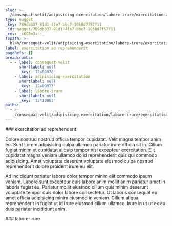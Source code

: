 ```yaml
---
slug: >-
  /consequat-velit/adipisicing-exercitation/labore-irure/exercitation-ad-reprehenderit
type: nugget
_key: 789db337-81d1-4fe7-bbc7-1050d7f57f11
_id: nugget/789db337-81d1-4fe7-bbc7-1050d7f57f11
_rev: _iKCEm3i--_
fspath: >-
  blah/consequat-velit/adipisicing-exercitation/labore-irure/exercitation-ad-reprehenderit.md
label: exercitation ad reprehenderit
pageRefs: {}
breadcrumbs:
  - - label: consequat-velit
      shortlabel: null
      _key: '12409970'
    - label: adipisicing-exercitation
      shortlabel: null
      _key: '12409973'
    - label: labore-irure
      shortlabel: null
      _key: '12410063'
paths:
  - >-
    /consequat-velit/adipisicing-exercitation/labore-irure/exercitation-ad-reprehenderit
---
```


<NuggetArea>
<Nugget slug="/consequat-velit/adipisicing-exercitation/labore-irure/exercitation-ad-reprehenderit" type="nugget" _key="789db337-81d1-4fe7-bbc7-1050d7f57f11" _id="nugget/789db337-81d1-4fe7-bbc7-1050d7f57f11" _rev="_iKCEm3i--_" fspath="blah/consequat-velit/adipisicing-exercitation/labore-irure/exercitation-ad-reprehenderit.md" label="exercitation ad reprehenderit" paths="/consequat-velit/adipisicing-exercitation/labore-irure/exercitation-ad-reprehenderit">
<NuggetBody>
### exercitation ad reprehenderit

Dolore nostrud nostrud officia tempor cupidatat. Velit magna tempor anim eu. Sunt Lorem adipisicing culpa ullamco pariatur irure officia sit in. Cillum fugiat minim et cupidatat aliquip tempor nisi excepteur exercitation. Elit cupidatat magna veniam ullamco do id reprehenderit quis qui commodo adipisicing. Amet voluptate deserunt voluptate eiusmod culpa nostrud reprehenderit dolore proident irure eu elit.

Ad incididunt pariatur labore dolor tempor minim elit commodo ipsum veniam. Labore sunt excepteur duis labore anim mollit anim pariatur amet in laboris fugiat eu. Pariatur mollit eiusmod cillum quis minim deserunt voluptate tempor duis dolor labore consectetur. Ut laboris consequat eu amet officia adipisicing minim eiusmod in veniam. Cillum aliqua reprehenderit in fugiat ut id irure eiusmod cillum ullamco. Irure in ut ut ex eu duis pariatur incididunt anim.

</NuggetBody>
<Breadcrumbs>
<Crumbs>
<Crumb _key="12409970" label="consequat-velit" /><Crumb _key="12409973" label="adipisicing-exercitation" /><Crumb _key="12410063" label="labore-irure" />
</Crumbs>
</Breadcrumbs>
</Nugget>

<NuggetsInbound>
</NuggetsInbound>
<NuggetsOutbound>
</NuggetsOutbound>
</NuggetArea>
<PassagesInbound>
<Passage direction="inbound" type="passage" _key="12410063" _id="passage/12410063" _rev="_iKCEm3e--A" label="labore-irure" passage="labore-irure" fspath="blah/consequat-velit/adipisicing-exercitation/labore-irure" paths="/consequat-velit/adipisicing-exercitation/labore-irure" slug="/consequat-velit/adipisicing-exercitation/labore-irure">
<NuggetBody>
### labore-irure

</NuggetBody>
<Breadcrumbs>
<Crumbs>
<Crumb _key="12409970" label="consequat-velit" /><Crumb _key="12409973" label="adipisicing-exercitation" />
</Crumbs>
</Breadcrumbs>
</Passage>

</PassagesInbound>
<PassagesOutbound>
</PassagesOutbound>